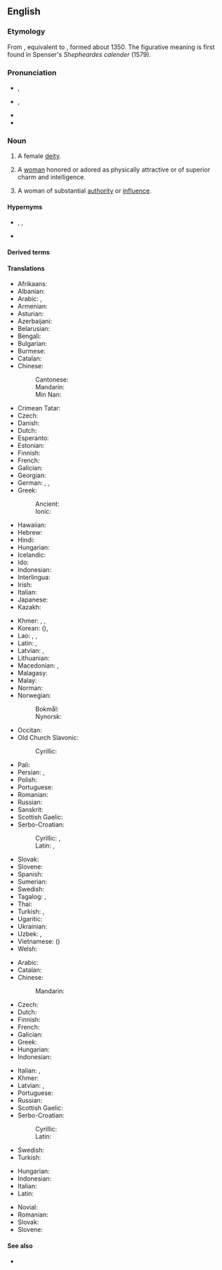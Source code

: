 {{also|Goddess}}
==English==

===Etymology===
From {{inh|en|enm|goddesse}}, equivalent to {{suffix|en|god|ess}}, formed about 1350. The figurative meaning is first found in Spenser's ''Shepheardes calender'' (1579).

===Pronunciation===
* {{a|UK}} {{enPR|gŏd'ĕs}}, {{IPA|en|/ˈɡɒd.ɛs/}}
* {{a|US}} {{enPR|gäd'ǐs}}, {{IPA|en|/ˈɡɑd.ɪs/}}
* {{audio|en|En-us-goddess.ogg|Audio (US)}}
* {{hyphenation|en|god|dess}}

===Noun===
{{en-noun|es}}

# {{lb|en|religion}} A female [[deity]].
# {{lb|en|figuratively}} A [[woman]] honored or adored as physically attractive or of superior charm and intelligence.
# {{lb|en|figuratively}} A woman of substantial [[authority]] or [[influence]].

====Hypernyms====
* {{sense|female deity}} {{l|en|deity}}, {{l|en|divinity}}, {{l|en|god}}
* {{sense|certain woman}} {{l|en|woman}}

====Derived terms====
{{der3|en
|Green Goddess
|green goddess
|demigoddess
|mother goddess
|goddessship
|goddesship
|goddess-ship
|goddesshood
|goddesslike
|domestic goddess
|sex goddess
|triple goddess
|goddessly
|goddessy
|goddessless
|goddess-queen
|goddessling
|bitch goddess
|porcelain goddess
}}

====Translations====
{{trans-top|female deity}}
* Afrikaans: {{t|af|godin}}
* Albanian: {{t+|sq|perëndeshë|f}}
* Arabic: {{t|ar|إِلَاهَة|f}}, {{t|ar|إِلٰهَة}}
* Armenian: {{t+|hy|աստվածուհի}}
* Asturian: {{t|ast|diosa|f}}
* Azerbaijani: {{t|az|ilahə}}
* Belarusian: {{t|be|багі́ня|f}}
* Bengali: {{t|bn|দেবী}}
* Bulgarian: {{t+|bg|боги́ня|f}}
* Burmese: {{t+|my|ဒေဝီ}}
* Catalan: {{t+|ca|deessa|f}}
* Chinese:
*: Cantonese: {{t|yue|女神|tr=neoi5 san4}}
*: Mandarin: {{t+|cmn|女神|tr=nǚshén|sc=Hani}}
*: Min Nan: {{t+|nan|女神|tr=lú-sîn / lí-sîn}}
* Crimean Tatar: {{t|crh|mabude}}
* Czech: {{t+|cs|bohyně|f}}
* Danish: {{t+|da|gudinde|c}}
* Dutch: {{t+|nl|godin}}
* Esperanto: {{t+|eo|diino}}
* Estonian: {{t|et|jumalanna}}
* Finnish: {{t+|fi|jumalatar}}
* French: {{t+|fr|déesse|f}}
* Galician: {{t+|gl|deusa|f}}
* Georgian: {{t|ka|ქალღმერთი}}
* German: {{t+|de|Göttin|f}}, {{t|de|[[weiblich]]e [[Gottheit]]|f}}, {{t|de|[[weiblich]]er [[Gott]]|m}}
* Greek: {{t+|el|θεά|f}}
*: Ancient: {{t|grc|θεά|f}}
*: Ionic: {{t|grc|θεή|f}}
* Hawaiian: {{t|haw|akua wahine}}
* Hebrew: {{t+|he|אֵלָה|f|tr=elá}}
* Hindi: {{t+|hi|देवी}}
* Hungarian: {{t+|hu|istennő}}
* Icelandic: {{t+|is|gyðja|f}}
* Ido: {{t+|io|deino}}
* Indonesian: {{t+|id|Dewi}}
* Interlingua: {{t|ia|dea}}
* Irish: {{t|ga|bandia|m}}
* Italian: {{t+|it|dea|f}}
* Japanese: {{t+|ja|女神|tr=[[めがみ]], megami|sc=Jpan}}
* Kazakh: {{t|kk|әйел құдай|sc=Cyrl}}
{{trans-mid}}
* Khmer: {{t|km|ព្រះម៉ែ}}, {{t+|km|ទេវី}}, {{t+|km|ទេពី}}
* Korean: {{t+|ko|여신}} ({{t+|ko|女神}}), {{t|ko|녀신}} {{qualifier|North Korea}}
* Lao: {{t|lo|ເທວີ}}, {{t|lo|ສຸລາງ}}, {{t|lo|ສຸຣາງ}}
* Latin: {{t+|la|dea|f}}, {{t+|la|dīva|f}}
* Latvian: {{t|lv|dieviete|f}}, {{t|lv|dieve|f}}
* Lithuanian: {{t|lt|deivė|f}}
* Macedonian: {{t|mk|бо́жица|f}}, {{t|mk|богиња|f}}
* Malagasy: {{t|mg|andriamanibavy}}
* Malay: {{t|ms|dewi}}
* Norman: {{t|nrf|déêsse|f}} {{qualifier|Jersey}}
* Norwegian:
*: Bokmål: {{t+|nb|gudinne|m|f}}
*: Nynorsk: {{t|nn|gudinne|f}}
* Occitan: {{t|oc|dieusa|f}}
* Old Church Slavonic:
*: Cyrillic: {{t|cu|богꙑни|f}}
* Pali: {{t|pi|devī|f}}
* Persian: {{t+|fa|الهه|tr=elâhe|sc=fa-Arab}}, {{t|fa|ایزدبانو|tr=izadbânu|sc=fa-Arab}}
* Polish: {{t+|pl|bogini|f}}
* Portuguese: {{t+|pt|deusa|f}}
* Romanian: {{t+|ro|zeiță|f}}
* Russian: {{t+|ru|боги́ня|f}}
* Sanskrit: {{t+|sa|देवी|f}}
* Scottish Gaelic: {{t|gd|ban-dia|f}}
* Serbo-Croatian:
*: Cyrillic: {{t|sh|богиња|f}}, {{t|sh|божица|f}}
*: Latin: {{t+|sh|boginja|f}}, {{t+|sh|božica|f}}
* Slovak: {{t+|sk|bohyňa|f}}
* Slovene: {{t+|sl|boginja|f}}
* Spanish: {{t+|es|diosa|f}}
* Sumerian: {{t|sux|𒀭|ts=diĝir, dingir; dimer, dimir}}
* Swedish: {{t+|sv|gudinna|c}}
* Tagalog: {{t|tl|bathaluman}}, {{t|tl|diyosa}}
* Thai: {{t|th|เทวี}}
* Turkish: {{t+|tr|tanrıça|f}}, {{t+|tr|ilahe|f}}
* Ugaritic: {{t|uga|𐎛𐎍𐎚}}
* Ukrainian: {{t+|uk|боги́ня|f}}
* Uzbek: {{t+|uz|maʻbuda}}, {{t+|uz|iloha}}
* Vietnamese: {{t|vi|nữ thần}} ({{t|vi|女神}})
* Welsh: {{t|cy|duwes|f}}
{{trans-bottom}}

{{trans-top|adored or idealized woman}}
* Arabic: {{t|ar|مَعْبُودَة|f}}
* Catalan: {{t+|ca|deessa|f}}
* Chinese:
*: Mandarin: {{t+|cmn|女神|tr=nǚshén}}
* Czech: {{t+|cs|bohyně|f}}
* Dutch: {{t+|nl|schoonheid}}
* Finnish: {{t+|fi|jumalatar}}
* French: {{t+|fr|déesse|f}}
* Galician: {{t+|gl|deusa|f}}
* Greek: {{t+|el|θεά|f}}
* Hungarian: {{t+|hu|istennő}}
* Indonesian: {{t+|id|Dewi}}
{{trans-mid}}
* Italian: {{t+|it|diva|f}}, {{t+|it|dea|f}}
* Khmer: {{t|km|ទេពធីតា|tr=dep thi dar|sc=Khmr}}
* Latvian: {{t|lv|dieviete|f}}, {{t|lv|dieve|f}}
* Portuguese: {{t+|pt|deusa|f}}
* Russian: {{t+|ru|боги́ня|f}}
* Scottish Gaelic: {{t|gd|ban-dia|f}}
* Serbo-Croatian:
*: Cyrillic: {{t|sh|богиња|f}}
*: Latin: {{t+|sh|boginja|f}}
* Swedish: {{t+|sv|gudinna|c}}
* Turkish: {{t+|tr|tanrıça}}
{{trans-bottom}}

{{checktrans-top}}
* Hungarian: {{t+check|hu|istennő|f}}
* Indonesian: {{t+check|id|dewi}}
* Italian: {{t+check|it|dea|f}}
* Latin: {{t+check|la|dea|f}}
{{trans-mid}}
* Novial: {{t-check|nov|dea}}
* Romanian: {{t+check|ro|zeiță|f}}
* Slovak: {{t+check|sk|bohyňa|f}}
* Slovene: {{t+check|sl|boginja|f}}
{{trans-bottom}}

====See also====
* {{l|en|heaven}}

{{c|en|Gods|Female}}